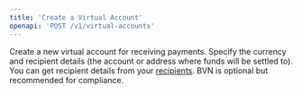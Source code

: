 ```yaml
---
title: 'Create a Virtual Account'
openapi: 'POST /v1/virtual-accounts'
---
```


Create a new virtual account for receiving payments. Specify the currency and recipient details (the account or address where funds will be settled to). You can get recipient details from your [recipients](/api-reference/recipient/get). BVN is optional but recommended for compliance.
